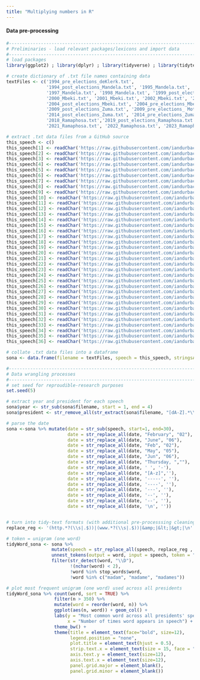 ```yaml
---
title: "Multiplying numbers in R"
---
```


<h4> Data pre-processing </h4> 

```r
#---------------------------------------------------------------------------------------------------------------------------------------------------------
# Preliminaries - load relevant packages/lexicons and import data
#---------------------------------------------------------------------------------------------------------------------------------------------------------
# load packages
library(ggplot2) ; library(dplyr) ; library(tidyverse) ; library(tidytext) ; library(stringr) ; library(lubridate); library(textdata); library(keras)

# create dictionary of .txt file names containing data 
textFiles <- c('1994_pre_elections_deKlerk.txt',
               '1994_post_elections_Mandela.txt', '1995_Mandela.txt', '1996_Mandela.txt', 
               '1997_Mandela.txt', '1998_Mandela.txt', '1999_post_elections_Mandela.txt','1999_pre_elections_Mandela.txt', 
               '2000_Mbeki.txt', '2001_Mbeki.txt', '2002_Mbeki.txt', '2003_Mbeki.txt', 
               '2004_post_elections_Mbeki.txt', '2004_pre_elections_Mbeki.txt', '2005_Mbeki.txt', '2006_Mbeki.txt', '2007_Mbeki.txt', '2008_Mbeki.txt', 
               '2009_post_elections_Zuma.txt', '2009_pre_elections_ Motlanthe.txt', '2010_Zuma.txt', '2011_Zuma.txt', '2012_Zuma.txt', '2013_Zuma.txt', 
               '2014_post_elections_Zuma.txt', '2014_pre_elections_Zuma.txt', '2015_Zuma.txt', '2016_Zuma.txt', '2017_Zuma.txt', 
               '2018_Ramaphosa.txt','2019_post_elections_Ramaphosa.txt', '2019_pre_elections_Ramaphosa.txt', '2020_Ramaphosa.txt', 
               '2021_Ramaphosa.txt', '2022_Ramaphosa.txt', '2023_Ramaphosa.txt')

# extract .txt data files from a GitHub source 
this_speech <- c()
this_speech[1] <- readChar('https://raw.githubusercontent.com/iandurbach/datasci-fi/master/data/sona/1994_post_elections_Mandela.txt', nchars = 27050)
this_speech[2] <- readChar('https://raw.githubusercontent.com/iandurbach/datasci-fi/master/data/sona/1994_pre_elections_deKlerk.txt', nchars = 12786)
this_speech[3] <- readChar('https://raw.githubusercontent.com/iandurbach/datasci-fi/master/data/sona/1995_Mandela.txt', nchars = 39019)
this_speech[4] <- readChar('https://raw.githubusercontent.com/iandurbach/datasci-fi/master/data/sona/1996_Mandela.txt', nchars = 39524)
this_speech[5] <- readChar('https://raw.githubusercontent.com/iandurbach/datasci-fi/master/data/sona/1997_Mandela.txt', nchars = 37489)
this_speech[6] <- readChar('https://raw.githubusercontent.com/iandurbach/datasci-fi/master/data/sona/1998_Mandela.txt', nchars = 45247)
this_speech[7] <- readChar('https://raw.githubusercontent.com/iandurbach/datasci-fi/master/data/sona/1999_post_elections_Mandela.txt', nchars = 34674)
this_speech[8] <- readChar('https://raw.githubusercontent.com/iandurbach/datasci-fi/master/data/sona/1999_pre_elections_Mandela.txt', nchars = 41225)
this_speech[9] <- readChar('https://raw.githubusercontent.com/iandurbach/datasci-fi/master/data/sona/2000_Mbeki.txt', nchars = 37552)
this_speech[10] <- readChar('https://raw.githubusercontent.com/iandurbach/datasci-fi/master/data/sona/2001_Mbeki.txt', nchars = 41719)
this_speech[11] <- readChar('https://raw.githubusercontent.com/iandurbach/datasci-fi/master/data/sona/2002_Mbeki.txt', nchars = 50544)
this_speech[12] <- readChar('https://raw.githubusercontent.com/iandurbach/datasci-fi/master/data/sona/2003_Mbeki.txt', nchars = 58284)
this_speech[13] <- readChar('https://raw.githubusercontent.com/iandurbach/datasci-fi/master/data/sona/2004_post_elections_Mbeki.txt', nchars = 34590)
this_speech[14] <- readChar('https://raw.githubusercontent.com/iandurbach/datasci-fi/master/data/sona/2004_pre_elections_Mbeki.txt', nchars = 39232)
this_speech[15] <- readChar('https://raw.githubusercontent.com/iandurbach/datasci-fi/master/data/sona/2005_Mbeki.txt', nchars = 54635)
this_speech[16] <- readChar('https://raw.githubusercontent.com/iandurbach/datasci-fi/master/data/sona/2006_Mbeki.txt', nchars = 48643)
this_speech[17] <- readChar('https://raw.githubusercontent.com/iandurbach/datasci-fi/master/data/sona/2007_Mbeki.txt', nchars = 48641)
this_speech[18] <- readChar('https://raw.githubusercontent.com/iandurbach/datasci-fi/master/data/sona/2008_Mbeki.txt', nchars = 44907)
this_speech[19] <- readChar('https://raw.githubusercontent.com/iandurbach/datasci-fi/master/data/sona/2009_post_elections_Zuma.txt', nchars = 31101)
this_speech[20] <- readChar('https://raw.githubusercontent.com/iandurbach/datasci-fi/master/data/sona/2009_pre_elections_Motlanthe.txt', nchars = 47157)
this_speech[21] <- readChar('https://raw.githubusercontent.com/iandurbach/datasci-fi/master/data/sona/2010_Zuma.txt', nchars = 26384)
this_speech[22] <- readChar('https://raw.githubusercontent.com/iandurbach/datasci-fi/master/data/sona/2011_Zuma.txt', nchars = 33281)
this_speech[23] <- readChar('https://raw.githubusercontent.com/iandurbach/datasci-fi/master/data/sona/2012_Zuma.txt', nchars = 33376)
this_speech[24] <- readChar('https://raw.githubusercontent.com/iandurbach/datasci-fi/master/data/sona/2013_Zuma.txt', nchars = 36006)
this_speech[25] <- readChar('https://raw.githubusercontent.com/iandurbach/datasci-fi/master/data/sona/2014_post_elections_Zuma.txt', nchars = 29403)
this_speech[26] <- readChar('https://raw.githubusercontent.com/iandurbach/datasci-fi/master/data/sona/2014_pre_elections_Zuma.txt', nchars = 36233)
this_speech[27] <- readChar('https://raw.githubusercontent.com/iandurbach/datasci-fi/master/data/sona/2015_Zuma.txt', nchars = 32860)
this_speech[28] <- readChar('https://raw.githubusercontent.com/iandurbach/datasci-fi/master/data/sona/2016_Zuma.txt', nchars = 32464)
this_speech[29] <- readChar('https://raw.githubusercontent.com/iandurbach/datasci-fi/master/data/sona/2017_Zuma.txt', nchars = 35981)
this_speech[30] <- readChar('https://raw.githubusercontent.com/iandurbach/datasci-fi/master/data/sona/2018_Ramaphosa.txt', nchars = 33290)
this_speech[31] <- readChar('https://raw.githubusercontent.com/iandurbach/datasci-fi/master/data/sona/2019_post_elections_Ramaphosa.txt', nchars = 42112)
this_speech[32] <- readChar('https://raw.githubusercontent.com/iandurbach/datasci-fi/master/data/sona/2019_pre_elections_Ramaphosa.txt', nchars = 56960)
this_speech[33] <- readChar('https://raw.githubusercontent.com/iandurbach/datasci-fi/master/data/sona/2020_Ramaphosa.txt', nchars = 47910)
this_speech[34] <- readChar('https://raw.githubusercontent.com/iandurbach/datasci-fi/master/data/sona/2021_Ramaphosa.txt', nchars = 43352)
this_speech[35] <- readChar('https://raw.githubusercontent.com/iandurbach/datasci-fi/master/data/sona/2022_Ramaphosa.txt', nchars = 52972)
this_speech[36] <- readChar('https://raw.githubusercontent.com/iandurbach/datasci-fi/master/data/sona/2022_Ramaphosa.txt', nchars = 52972)

# collate .txt data files into a dataframe
sona <- data.frame(filename = textFiles, speech = this_speech, stringsAsFactors = FALSE)

```




```r
#---------------------------------------------------------------------------------------------------------------------------------------------------------
# Data wrangling processes
#---------------------------------------------------------------------------------------------------------------------------------------------------------
# set seed for reproudible-research purposes
set.seed(5)

# extract year and president for each speech
sona$year <- str_sub(sona$filename, start = 1, end = 4)
sona$president <- str_remove_all(str_extract(sona$filename, "[dA-Z].*\\."), "\\.")

# parse the date 
sona <-sona %>% mutate(date = str_sub(speech, start=1, end=30),
                       date = str_replace_all(date, "February", "02"),
                       date = str_replace_all(date, "June", "06"),
                       date = str_replace_all(date, "Feb", "02"),
                       date = str_replace_all(date, "May", "05"),
                       date = str_replace_all(date, "Jun", "06"),
                       date = str_replace_all(date, "Thursday, ",""),
                       date = str_replace_all(date, ' ', '-'),      
                       date = str_replace_all(date, "[A-z]",''),
                       date = str_replace_all(date, '-----', ''),
                       date = str_replace_all(date, '----', ''),
                       date = str_replace_all(date, '---', ''),
                       date = str_replace_all(date, '--', ''),
                       date = str_replace_all(date, '--', ''),
                       date = str_replace_all(date, '\n', ''))


# turn into tidy-text formats (with additional pre-processsing cleaning)
replace_reg <- '(http.*?(\\s|.$))|(www.*?(\\s|.$))|&amp;|&lt;|&gt;|\n'              # string of unnecessary text to remove

# token = unigram (one word)
tidyWord_sona <- sona %>% 
                 mutate(speech = str_replace_all(speech, replace_reg , ' ')) %>%    # remove any unwanted expression 
                 unnest_tokens(output = word, input = speech, token = "sent") %>%  # word tokenization 
                 filter(str_detect(word, "\\D"),                                    # retain only all non-digit words
                        !(nchar(word) < 2),                                         # remove words with excessively short length (< 2 letters)
                        !word %in% stop_words$word,                                 # removal of stop words
                        !word %in% c("madam", "madame", "madames"))                 # removal of common speech term in, misinterpreted as positive sentiment

# plot most frequent unigram (one word) used across all presidents 
tidyWord_sona %>% count(word, sort = TRUE) %>%
                  filter(n > 350) %>%
                  mutate(word = reorder(word, n)) %>%
                  ggplot(aes(n, word)) + geom_col() +
                  labs(y = "Most common word across all presidents' speeches", 
                       x = "Number of times word appears in speech") + 
                  theme_bw() + 
                  theme(title = element_text(face="bold", size=12),
                        legend.position = "none",
                        plot.title = element_text(hjust = 0.5),
                        strip.text.x = element_text(size = 15, face = "bold"),
                        axis.text.y = element_text(size=12),
                        axis.text.x = element_text(size=12),
                        panel.grid.major = element_blank(),
                        panel.grid.minor = element_blank())
```

